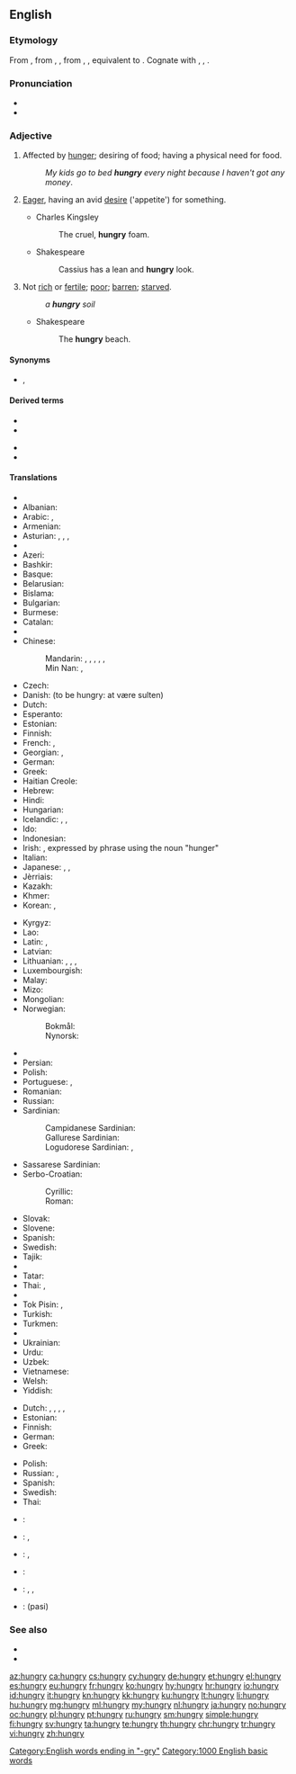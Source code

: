 ==English==

===Etymology===
From {{etyl|enm|en}} {{term|hungry|lang=enm}}, from {{etyl|ang|en}} {{term/t|ang|hungriġ}}, {{term/t|ang|hungreġ||hungry, famishing; meager}}, from {{etyl|gem-pro|en}} {{term/t|gem-pro|*hungragaz}}, {{term/t|gem-pro|*hungrugaz||hungry}}, equivalent to {{suffix|hunger|y}}. Cognate with {{etyl|nl|-}} {{term|hongerig||hungry|lang=nl}}, {{etyl|de|-}} {{term|hungrig||hungry|lang=de}}, {{etyl|sv|-}} {{term|hungrig||hungry|lang=sv}}.

===Pronunciation===
* {{IPA|/ˈhʌŋ.ɡɹi/}}
* {{audio|en-us-hungry.ogg|Audio (US)}}

===Adjective===
{{en-adj|er}}

# Affected by [[hunger]]; desiring of food; having a physical need for food.
#: ''My kids go to bed '''hungry''' every night because I haven't got any money''.
# {{context|figuratively|lang=en}} [[eager|Eager]], having an avid [[desire]] ('appetite') for something.
#* Charles Kingsley
#*: The cruel, '''hungry''' foam.
#* Shakespeare
#*: Cassius has a lean and '''hungry''' look.
# Not [[rich]] or [[fertile]]; [[poor]]; [[barren]]; [[starved]].
#: ''a '''hungry''' soil''
#* Shakespeare
#*: The '''hungry''' beach.

====Synonyms====
* {{sense|affected by hunger|desiring food}} {{l/en|famished}}, {{l/en|peckish}} {{l/en|starving}}

====Derived terms====
{{rel-top|Terms derived from ''hungry''}}
* {{l/en|hungrily}}
* {{l/en|hungriness}}
{{rel-mid}}
* {{l/en|hungry as a hog}}
* {{l/en|stay hungry}}
{{rel-bottom}}

====Translations====
{{trans-top|affected by hunger; desirous of food}}
* {{trreq|ab}}
* Albanian: {{t|sq|i uritur}}
* Arabic: {{t|ar|جائع|tr=jāʾiʿ}}, {{t|ar|جوعان|tr=jawʿān}}
* Armenian: {{t|hy|սոված|tr=sovac|sc=Armn}}
* Asturian: {{t|ast|afamiáu}}, {{t|ast|esfamiáu}}, {{t|ast|famiáu}}, {{t|ast|famientu}}
* {{trreq|av}}
* Azeri: {{t|az|ac}}
* Bashkir: {{t|ba|ас|sc=Cyrl}}
* Basque: {{t|eu|gosebera}}
* Belarusian: {{t|be|галодны|tr=halódny|sc=Cyrl}}
* Bislama: {{t|bi|hanggre}}
* Bulgarian: {{t+|bg|гладен|tr=gladen}}
* Burmese: {{t+|my|ဆာ|tr=hsa|sc=Mymr}}
* Catalan: {{t|ca|afamat}}
* {{trreq|ce}}
* Chinese:
*: Mandarin: {{t+|cmn|飢餓|sc=Hani}}, {{t+|cmn|饥饿|tr=jī'è|sc=Hani}}, {{t+|cmn|餓|sc=Hani}}, {{t+|cmn|饿|tr=è|sc=Hani}}, {{t+|cmn|飢|sc=Hani}}, {{t+|cmn|饥|tr=jī|sc=Hani}}
*: Min Nan: {{t+|nan|飢|tr=ki|sc=Hans}}, {{t+|nan|枵|tr=iau|sc=Hans}}
* Czech: {{t+|cs|hladový|m}}
* Danish: {{t|da|sulten}} (to be hungry: at være sulten)
* Dutch: {{t+|nl|hongerig}} {{qualifier|see usage notes on that page}}
* Esperanto: {{t|eo|malsata}}
* Estonian: {{t+|et|näljane}}
* Finnish: {{t+|fi|nälkäinen}}
* French: {{t+|fr|avoir faim}}, {{t+|fr|affamé}}
* Georgian: {{t|ka|მშიერი|tr=mšieri|sc=Geor}}, {{t|ka|დამშეული|tr=damšeuli|sc=Geor}}
* German: {{t+|de|hungrig}}
* Greek: {{t+|el|πεινασμένος|tr=peinasménos|sc=Grek}}
* Haitian Creole: {{t|ht|grangou}}
* Hebrew: {{t+|he|רעב|tr=ra'év|sc=Hebr}}
* Hindi: {{t|hi|भूखा|tr=bhūkhā|sc=Deva}}
* Hungarian: {{t+|hu|éhes}}
* Icelandic: {{t+|is|svangur|m}}, {{t|is|hungraður|m}}, {{t|is|soltinn|m}}
* Ido: {{t+|io|hungroza}}
* Indonesian: {{t+|id|lapar}}
* Irish: {{t|ga|ocrach}}, {{qualifier|attributive}} expressed by phrase using the noun {{t+|ga|ocras|m}} "hunger"
* Italian: {{t+|it|affamato}}
* Japanese: {{t+|ja|空腹|tr=くうふくな, kūfuku-na|alt=空腹な|sc=Jpan}}, {{t|ja|飢えた|tr=うえた, ueta, かつえた, katsueta}}, {{t|ja|お腹が空いている|tr=おなかがすいている, onaka ga suite iru}}
* Jèrriais: {{t|roa-jer|affanmé}}
* Kazakh: {{t|kk|аш|tr=aş|sc=Cyrl}}
* Khmer: {{t+|km|ឃ្លាន|tr=klīən|sc=Khmr}}
* Korean: {{t|ko|배고픈|tr=baegopeun|sc=Kore}}, {{t|ko|굶주린|tr=gumjurin|sc=Kore}}
{{trans-mid}}
* Kyrgyz: {{t+|ky|ач|tr=aç|sc=Cyrl}}
* Lao: {{t|lo|ຫິວ|tr=hĭw|sc=Laoo}}
* Latin: {{t|la|ēsuriēns}}, {{t|la|iēiūnus}}
* Latvian: {{t|lv|izsalcis}}
* Lithuanian: {{t+|lt|alkanas|m}}, {{t+|lt|alkana|f}}, {{t|lt|išbadėjęs|m}}, {{t|lt|išbadėjusi|f}}
* Luxembourgish: {{t|lb|hongereg}}
* Malay: {{t|ms|lapar}}
* Mizo: {{t|lus|rilṭam}}
* Mongolian: {{t|mn|өлөн|tr=ölön|sc=Cyrl}}
* Norwegian:
*: Bokmål: {{t+|nb|sulten}}
*: Nynorsk: {{t|nn|svolten}}
* {{trreq|os}}
* Persian: {{t+|fa|گرسنه|tr=gorosne|sc=fa-Arab}}
* Polish: {{t+|pl|głodny|m}}
* Portuguese: {{t+|pt|faminto}}, {{t+|pt|com}} {{t+|pt|fome}}
* Romanian: {{t+|ro|flămând}}
* Russian: {{t+|ru|голодный|tr=golódnyj}}
* Sardinian:
*: Campidanese Sardinian: {{t|sro|famìu}}
*: Gallurese Sardinian: {{t|sdn|famitu}}
*: Logudorese Sardinian: {{t|src|famìdu}}, {{t|src|afframicosau}}
* Sassarese Sardinian: {{t|sdc|famiddu}}
* Serbo-Croatian:
*: Cyrillic: {{t|sh|гладан}}
*: Roman: {{t|sh|gladan}}
* Slovak: {{t|sk|hladný}}
* Slovene: {{t+|sl|lačen}}
* Spanish: {{t+|es|hambriento}}
* Swedish: {{t+|sv|hungrig}}
* Tajik: {{t|tg|гурусна|tr=gurusna|sc=Cyrl}}
* {{trreq|ta}}
* Tatar: {{t|tt|ач|tr=aç|sc=Cyrl}}
* Thai: {{t+|th|หิว|tr=hĭw|sc=Thai}}, {{t|th|ท้องเลว|tr=tóng leo|sc=Thai}}
* {{trreq|bo}}
* Tok Pisin: {{t|tpi|hanggre}}, {{t|tpi|hangre}}
* Turkish: {{t+|tr|aç}}
* Turkmen: {{t+|tk|aç}}
* {{trreq|tyv}}
* Ukrainian: {{t|uk|голодний|tr=holódnyj}}
* Urdu: {{t|ur|بھوکا|tr=bhūkā|sc=ur-Arab}}
* Uzbek: {{t+|uz|och}}
* Vietnamese: {{t+|vi|đói}}
* Welsh: {{t+|cy|newynog}}
* Yiddish: {{t|yi|הונגעריק|tr=hungerik|sc=Hebr}}
{{trans-bottom}}

{{trans-top|eager, having a desire for something}}
* Dutch: {{t|nl|hongerend}}, {{t+|nl|hongerig}}, {{t+|nl|begerig}}, {{t+|nl|lustend}}, {{t+|nl|snakkend}}
* Estonian: {{t|et|ihkav}}
* Finnish: {{t+|fi|nälkäinen}}
* German: {{t+|de|gierig}}
* Greek: {{t+|el|πεινασμένος|m}}
{{trans-mid}}
* Polish: {{t+|pl|spragniony|m}}
* Russian: {{t+|ru|алчущий|tr=álčuščij}}, {{t+|ru|жаждущий|tr=žážduščij}}
* Spanish: {{t+|es|hambriento}}
* Swedish: {{t+|sv|hungrig}}
* Thai: {{t+|th|กระหาย|tr=gràhăai|sc=Thai}}
{{trans-bottom}}

{{checktrans-top}}
* {{ttbc|id}}: {{t+|id|lapar}}
* {{ttbc|ko}}: {{t+|ko|고프다|tr=gopuda|sc=Kore}}, {{t+|ko|배고프다|tr=bae-gopuda|sc=Kore}}
{{trans-mid}}
* {{ttbc|ku}}: {{t+|ku|birsî}}, {{t+|ku|birçî}}
* {{ttbc|mh}}: {{t|mh|kwule}}
* {{ttbc|pt}}: {{t|pt|com fome}}, {{t+|pt|esfomeado|m}}, {{t|pt|esfomeada|f}} <!-- link as t-SOP if non-idiomatic; put marked word in|alt=; see [[User:Kephir/gadgets/xte#Translation_fixing]] -->
* {{ttbc|ta}}: (pasi)
{{trans-bottom}}

===See also===
* {{l/en|thirsty}}
* {{l/en|I am hungry}}

[[Category:English words ending in "-gry"]]

[[Category:1000 English basic words]]
[[az:hungry]]
[[ca:hungry]]
[[cs:hungry]]
[[cy:hungry]]
[[de:hungry]]
[[et:hungry]]
[[el:hungry]]
[[es:hungry]]
[[eu:hungry]]
[[fr:hungry]]
[[ko:hungry]]
[[hy:hungry]]
[[hr:hungry]]
[[io:hungry]]
[[id:hungry]]
[[it:hungry]]
[[kn:hungry]]
[[kk:hungry]]
[[ku:hungry]]
[[lt:hungry]]
[[li:hungry]]
[[hu:hungry]]
[[mg:hungry]]
[[ml:hungry]]
[[my:hungry]]
[[nl:hungry]]
[[ja:hungry]]
[[no:hungry]]
[[oc:hungry]]
[[pl:hungry]]
[[pt:hungry]]
[[ru:hungry]]
[[sm:hungry]]
[[simple:hungry]]
[[fi:hungry]]
[[sv:hungry]]
[[ta:hungry]]
[[te:hungry]]
[[th:hungry]]
[[chr:hungry]]
[[tr:hungry]]
[[vi:hungry]]
[[zh:hungry]]